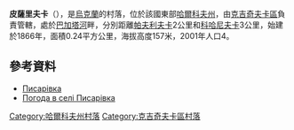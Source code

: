 {{coord|49|18|52|N|35|54|43|E|scale:100000_region:UA|display=title}}

'''皮薩里夫卡'''（{{lang-uk|Писарівка}}），是[[烏克蘭|烏克蘭]]的村落，位於該國東部[[哈爾科夫州|哈爾科夫州]]，由[[克吉奇夫卡區|克吉奇夫卡區]]負責管轄，處於[[巴加塔河|巴加塔河]]畔，分別距離[[帕夫利夫卡_(克吉奇夫卡區)|帕夫利夫卡]]2公里和[[科哈尼夫卡_(克吉奇夫卡區)|科哈尼夫卡]]3公里，始建於1866年，面積0.24平方公里，海拔高度157米，2001年人口4。

==參考資料==
* [http://w1.c1.rada.gov.ua/pls/z7502/A005?rdat1=09.01.2009&rf7571=33348 Писарівка]
* [http://weather.in.ua/ua/har'kovskaja/20410 Погода в селі Писарівка] {{Wayback|url=http://weather.in.ua/ua/har%27kovskaja/20410 |date=20210121024900 }}

{{DEFAULTSORT:Писарівка}}
[[Category:哈爾科夫州村落|Category:哈爾科夫州村落]]
[[Category:克吉奇夫卡區村落|Category:克吉奇夫卡區村落]]


{{Kharkiv-geo-stub}}